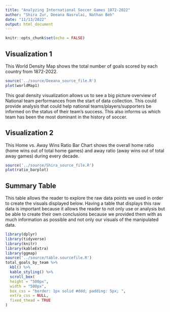 ```yaml
---
title: "Analyzing International Soccer Games 1872-2022"
author: "Shira Zur, Deeana Nasrulai, Nathan Beh"
date: "11/13/2022"
output: html_document
---
```


```r
knitr::opts_chunk$set(echo = FALSE)
```

## Visualization 1

This World Density Map shows the total number of goals scored by each country from 1872-2022.

```r
source('../source/Deeana_source_file.R')
plot(worldMap1)
```

This goal density visualization allows us to see a big picture overview of National team performances from the start of data collection. This could provide analysis that could help national teams/players/supporters be informed on the status of their team's success. This also informs us which team has been the most dominant in the history of soccer.

## Visualization 2

This Home vs. Away Wins Ratio Bar Chart shows the overall home ratio (home wins out of total home games) and away ratio (away wins out of total away games) during every decade.

```r
source('../source/Shira_source_file.R')
plot(ratio_barplot)
```

## Summary Table

This table allows the reader to explore the raw data points we used in order to create the visuals displayed below. Having a table that displays this raw data is important because it allows the reader to not only use or analysis but be able to create their own conclusions because we provided them with as much information as possible and not only our visuals of the manipulated data.

```r
library(dplyr)
library(tidyverse)
library(knitr)
library(kableExtra)
library(ggmap)
source('../source/table.sourcefile.R')
total_goals_by_team %>%
  kbl() %>%
  kable_styling() %>% 
  scroll_box(
  height = "500px",
  width = "500px",
  box_css = "border: 1px solid #ddd; padding: 5px; ",
  extra_css = NULL,
  fixed_thead = TRUE
)
```
